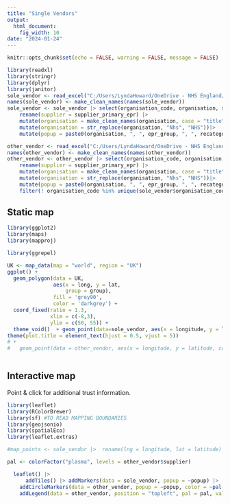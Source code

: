 ```yaml
---
title: "Single Vendors"
output:
  html_document:
    fig_width: 10
date: "2024-01-24"
---
```


```r
knitr::opts_chunk$set(echo = FALSE, warning = FALSE, message = FALSE)
```



```r
library(readxl)
library(stringr)
library(dplyr)
library(janitor)
sole_vendor <- read_excel("C:/Users/LyndaHoward/OneDrive - NHS England/Desktop/Copy of sole vendor mapping task.xlsx", sheet = "Single Vendors") 
names(sole_vendor) <- make_clean_names(names(sole_vendor))
sole_vendor <- sole_vendor |> select(organisation_code, organisation, supplier_primary_epr, epr_group, recategorised_status, longitude, latitude) |>  
    rename(supplier = supplier_primary_epr) |> 
    mutate(organisation = make_clean_names(organisation, case = "title")) |> 
    mutate(organisation = str_replace(organisation, "Nhs", "NHS"))|> 
    mutate(popup = paste0(organisation, ", ", epr_group, ", ", recategorised_status)|> stringr::str_wrap(20))

other_vendor <- read_excel("C:/Users/LyndaHoward/OneDrive - NHS England/Desktop/Copy of sole vendor mapping task.xlsx", sheet = "EPR Core Metrics") 
names(other_vendor) <- make_clean_names(names(other_vendor))
other_vendor <- other_vendor |> select(organisation_code, organisation, supplier_primary_epr, epr_group, recategorised_status, longitude, latitude) |>  
    rename(supplier = supplier_primary_epr) |> 
    mutate(organisation = make_clean_names(organisation, case = "title")) |> 
    mutate(organisation = str_replace(organisation, "Nhs", "NHS"))|> 
    mutate(popup = paste0(organisation, ", ", epr_group, ", ", recategorised_status) ) |> 
    filter(! organisation_code %in% unique(sole_vendor$organisation_code))

```

## Static map



```r
library(ggplot2)
library(maps)
library(mapproj)


```


```r
library(ggrepel)

UK <- map_data(map = "world", region = "UK")
ggplot() + 
  geom_polygon(data = UK, 
               aes(x = long, y = lat, 
                   group = group), 
               fill = 'grey90', 
               color = 'darkgrey') + 
  coord_fixed(ratio = 1.3, 
              xlim = c(-8,3), 
              ylim = c(50, 55)) + 
  theme_void()  + geom_point(data=sole_vendor, aes(x = longitude, y = latitude, colour = supplier)) + geom_label_repel(data = sole_vendor, size = 3.5, aes(x = longitude, y = latitude, label = popup), min.segment.length = 0, seed = 42, box.padding = 0.5, point.padding = 0.5, force =2) + labs(title = "Trusts using a Single Vendor EPR") +
theme(plot.title = element_text(hjust = 0.5, vjust = 5))
# +
#   geom_point(data = other_vendor, aes(x = longitude, y = latitude, colour = supplier))
  
```


## Interactive map

Point & click for additional trust information.

```r

library(leaflet)
library(RColorBrewer)
library(sf) #TO READ MAPPING BOUNDARIES
library(geojsonio)
library(spatialEco)
library(leaflet.extras)

#map_points <- sole_vendor |>  rename(lng = longitude, lat = latitude) |>  select(lng, lat)

pal <- colorFactor("plasma", levels = other_vendor$supplier)

  leaflet() |> 
      addTiles() |> addMarkers(data = sole_vendor, popup = ~popup) |> 
    addCircleMarkers(data = other_vendor, popup = ~popup, color = ~pal(supplier), opacity = 0.7, radius = 4) |> 
    addLegend(data = other_vendor, position = "topleft", pal = pal, values = ~supplier, title = "Suppliers to multiple trusts", opacity = 1)
      
```